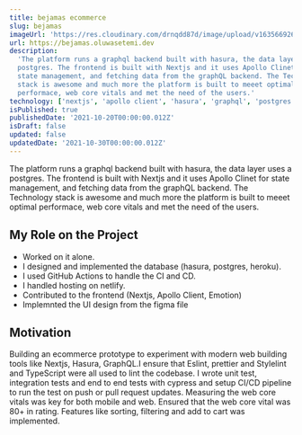 ```yaml
---
title: bejamas ecommerce
slug: bejamas
imageUrl: 'https://res.cloudinary.com/drnqdd87d/image/upload/v1635669260/personal/bejamas_y4pls8.png'
url: https://bejamas.oluwasetemi.dev
description:
  'The platform runs a graphql backend built with hasura, the data layer uses a
  postgres. The frontend is built with Nextjs and it uses Apollo Clinet for
  state management, and fetching data from the graphQL backend. The Technology
  stack is awesome and much more the platform is built to meeet optimal
  performace, web core vitals and met the need of the users.'
technology: ['nextjs', 'apollo client', 'hasura', 'graphql', 'postgres']
isPublished: true
publishedDate: '2021-10-20T00:00:00.012Z'
isDraft: false
updated: false
updatedDate: '2021-10-30T00:00:00.012Z'
---
```


<!-- # Bejamas -->

The platform runs a graphql backend built with hasura, the data layer uses a
postgres. The frontend is built with Nextjs and it uses Apollo Clinet for state
management, and fetching data from the graphQL backend. The Technology stack is
awesome and much more the platform is built to meeet optimal performace, web
core vitals and met the need of the users.

## My Role on the Project

- Worked on it alone.
- I designed and implemented the database (hasura, postgres, heroku).
- I used GitHub Actions to handle the CI and CD.
- I handled hosting on netlify.
- Contributed to the frontend (Nextjs, Apollo Client, Emotion)
- Implemnted the UI design from the figma file

## Motivation

Building an ecommerce prototype to experiment with modern web building tools
like Nextjs, Hasura, GraphQL.I ensure that Eslint, prettier and Stylelint and
TypeScript were all used to lint the codebase. I wrote unit test,
integration tests and end to end tests with cypress and setup CI/CD pipeline to run the test
on push or pull request updates. Measuring the web core vitals was key for both
mobile and web. Ensured that the web core vital was 80+ in rating. Features like
sorting, filtering and add to cart was implemented.
